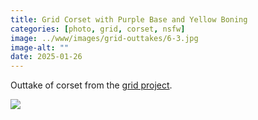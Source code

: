 ```yaml
---
title: Grid Corset with Purple Base and Yellow Boning
categories: [photo, grid, corset, nsfw]
image: ../www/images/grid-outtakes/6-3.jpg
image-alt: ""
date: 2025-01-26
---
```


Outtake of corset from the [grid project](/posts/2025-01-27_grid-project.html).

![](../www/images/grid-outtakes/6-3.jpg)

